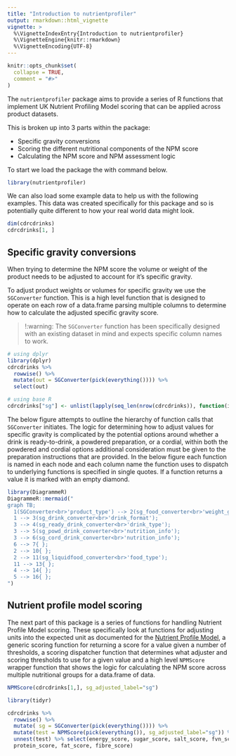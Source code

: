 ```yaml
---
title: "Introduction to nutrientprofiler"
output: rmarkdown::html_vignette
vignette: >
  %\VignetteIndexEntry{Introduction to nutrientprofiler}
  %\VignetteEngine{knitr::rmarkdown}
  %\VignetteEncoding{UTF-8}
---
```


<script src="https://cdn.jsdelivr.net/npm/mermaid/dist/mermaid.min.js"></script>

```r
knitr::opts_chunk$set(
  collapse = TRUE,
  comment = "#>"
)
```

The `nutrientprofiler` package aims to provide a series of R functions that 
implement UK Nutrient Profiling Model scoring that can be applied across product 
datasets.

This is broken up into 3 parts within the package: 

- Specific gravity conversions
- Scoring the different nutritional components of the NPM score
- Calculating the NPM score and NPM assessment logic

To start we load the package the with command below.
```r
library(nutrientprofiler)
```

We can also load some example data to help us with the following examples.
This data was created specifically for this package and so is potentially 
quite different to how your real world data might look.

```r
dim(cdrcdrinks)
cdrcdrinks[1, ]
```

## Specific gravity conversions

When trying to determine the NPM score the volume or weight of the product needs
to be adjusted to account for it's specific gravity. 

To adjust product weights or volumes for specific gravity we use the `SGConverter`
function. This is a high level function that is designed to operate on each row of 
a data.frame parsing multiple columns to determine how to calculate the adjusted 
specific gravity score.

> !:warning: The `SGConverter` function has been specifically designed with an
existing dataset in mind and expects specific column names to work.

```r
# using dplyr
library(dplyr)
cdrcdrinks %>%
  rowwise() %>%
  mutate(out = SGConverter(pick(everything()))) %>%
  select(out)

# using base R
cdrcdrinks["sg"] <- unlist(lapply(seq_len(nrow(cdrcdrinks)), function(i) SGConverter(cdrcdrinks[i, ])))
```

The below figure attempts to outline the hierarchy of function calls that `SGConverter` 
initiates. The logic for determining how to adjust values for specific gravity is 
complicated by the potential options around whether a drink is ready-to-drink,
a powdered preparation, or a cordial, within both the powdered and cordial options
additional consideration must be given to the preparation instructions that are provided.
In the below figure each function is named in each node and each column name the function 
uses to dispatch to underlying functions is specified in single quotes. If a function returns
a value it is marked with an empty diamond.

```r
library(DiagrammeR)
DiagrammeR::mermaid("
graph TB;
  1(SGConverter<br>'product_type') --> 2(sg_food_converter<br>'weight_g');
  1 --> 3(sg_drink_converter<br>'drink_format');
  3 --> 4(sg_ready_drink_converter<br>'drink_type');
  3 --> 5(sg_powd_drink_converter<br>'nutrition_info');
  3 --> 6(sg_cord_drink_converter<br>'nutrition_info');
  6 --> 7{ };
  2 --> 10{ };
  2 --> 11(sg_liquidfood_converter<br>'food_type');
  11 --> 13{ };
  4 --> 14{ };
  5 --> 16{ };
")
```

## Nutrient profile model scoring

The next part of this package is a series of functions for handling Nutrient
Profile Model scoring. These specifically look at functions for adjusting units
into the expected unit as documented for the [Nutrient Profile
Model](https://assets.publishing.service.gov.uk/government/uploads/system/uploads/attachment_data/file/216094/dh_123492.pdf),
a generic scoring function for returning a score for a value given a number of
thresholds, a scoring dispatcher function that determines what adjuster and
scoring thresholds to use for a given value and a high level `NPMScore` wrapper
function that shows the logic for calculating the NPM score across multiple
nutritional groups for a data.frame of data.

```r
NPMScore(cdrcdrinks[1,], sg_adjusted_label="sg")
```

```r
library(tidyr)

cdrcdrinks %>% 
  rowwise() %>% 
  mutate( sg = SGConverter(pick(everything()))) %>% 
  mutate(test = NPMScore(pick(everything()), sg_adjusted_label="sg")) %>% 
  unnest(test) %>% select(energy_score, sugar_score, salt_score, fvn_score,
  protein_score, fat_score, fibre_score)
```

